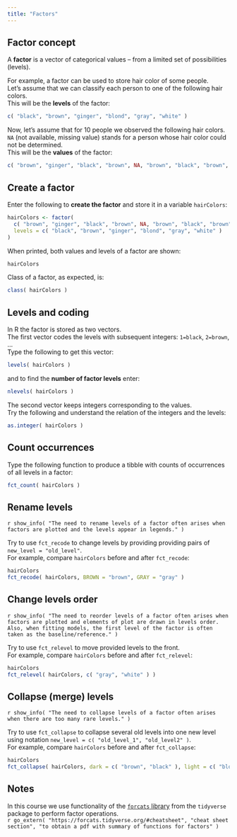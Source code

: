 ```yaml
---
title: "Factors"
---
```


## Factor concept

A **factor** is a vector of categorical values -- from a limited set of possibilities (levels).  

For example, a factor can be used to store hair color of some people.  
Let's assume that we can classify each person to one of the following hair colors.  
This will be the **levels** of the factor:

```r
c( "black", "brown", "ginger", "blond", "gray", "white" )
```

Now, let's assume that for 10 people we observed the following hair colors.  
`NA` (not available, missing value) stands for a person whose hair color could not be determined.  
This will be the **values** of the factor:

```r
c( "brown", "ginger", "black", "brown", NA, "brown", "black", "brown", "blond", "gray" ) 
```

## Create a factor

Enter the following to **create the factor** and store it in a variable `hairColors`:

```r
hairColors <- factor(
  c( "brown", "ginger", "black", "brown", NA, "brown", "black", "brown", "blond", "gray" ),
  levels = c( "black", "brown", "ginger", "blond", "gray", "white" )
)
```

When printed, both values and levels of a factor are shown:

```r
hairColors
```

Class of a factor, as expected, is:

```r
class( hairColors )
```

## Levels and coding

In R the factor is stored as two vectors.  
The first vector codes the levels with subsequent integers: `1=black`, `2=brown`, ...  
Type the following to get this vector:

```r
levels( hairColors )
```

and to find the **number of factor levels** enter:
```r
nlevels( hairColors )
```

The second vector keeps integers corresponding to the values.  
Try the following and understand the relation of the integers and the levels:

```r
as.integer( hairColors )
```

## Count occurrences

Type the following function to produce a tibble with counts of occurrences of all levels in a factor:

```r
fct_count( hairColors )
```

## Rename levels

`r show_info( "The need to rename levels of a factor often arises when factors are plotted and the levels appear in legends." )`

Try to use `fct_recode` to change levels by providing providing pairs of `new_level = "old_level"`.  
For example, compare `hairColors` before and after `fct_recode`:

```r
hairColors
fct_recode( hairColors, BROWN = "brown", GRAY = "gray" )
```

## Change levels order

`r show_info( "The need to reorder levels of a factor often arises when factors are plotted and elements of plot are drawn in levels order. Also, when fitting models, the first level of the factor is often taken as the baseline/reference." )`

Try to use `fct_relevel` to move provided levels to the front.  
For example, compare `hairColors` before and after `fct_relevel`:

```r
hairColors
fct_relevel( hairColors, c( "gray", "white" ) )
```


## Collapse (merge) levels

`r show_info( "The need to collapse levels of a factor often arises when there are too many rare levels." )`

Try to use `fct_collapse` to collapse several old levels into one new level using notation `new_level = c( "old_level_1", "old_level2" )`.  
For example, compare `hairColors` before and after `fct_collapse`:

```r
hairColors
fct_collapse( hairColors, dark = c( "brown", "black" ), light = c( "blond", "white" ) )
```

## Notes

In this course we use functionality of the [`forcats` library](https://forcats.tidyverse.org/) from the `tidyverse` package to perform factor operations.  
`r go_extern( "https://forcats.tidyverse.org/#cheatsheet", "cheat sheet section", "to obtain a pdf with summary of functions for factors" )`
